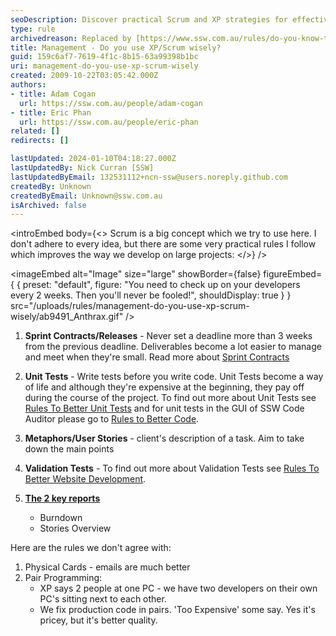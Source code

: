 ```yaml
---
seoDescription: Discover practical Scrum and XP strategies for effective large-scale project management
type: rule
archivedreason: Replaced by [https://www.ssw.com.au/rules/do-you-know-the-8-steps-to-scrum](/rules/do-you-know-the-8-steps-to-scrum)
title: Management - Do you use XP/Scrum wisely?
guid: 159c6af7-7619-4f1c-8b15-63a99398b1bc
uri: management-do-you-use-xp-scrum-wisely
created: 2009-10-22T03:05:42.000Z
authors:
- title: Adam Cogan
  url: https://ssw.com.au/people/adam-cogan
- title: Eric Phan
  url: https://ssw.com.au/people/eric-phan
related: []
redirects: []

lastUpdated: 2024-01-10T04:18:27.000Z
lastUpdatedBy: Nick Curran [SSW]
lastUpdatedByEmail: 132531112+ncn-ssw@users.noreply.github.com
createdBy: Unknown
createdByEmail: Unknown@ssw.com.au
isArchived: false
---
```


<introEmbed
  body={<>
Scrum is a big concept which we try to use here. I don't adhere to every idea, but there are some very practical rules I follow which improves the way we develop on large projects:
  </>}
/>

<imageEmbed
  alt="Image"
  size="large"
  showBorder={false}
  figureEmbed={ {
    preset: "default",
    figure: "You need to check up on your developers every 2 weeks. Then you'll never be fooled!",
    shouldDisplay: true
  } }
  src="/uploads/rules/management-do-you-use-xp-scrum-wisely/ab9491_Anthrax.gif"
/>

1. **Sprint Contracts/Releases** - Never set a deadline more than 3 weeks from the previous deadline. Deliverables become a lot easier to manage and meet when they're small. Read more about [Sprint Contracts](/do-you-create-a-sprint-forecast-aka-the-functionality-that-will-be-developed-during-the-sprint)

2. **Unit Tests** - Write tests before you write code. Unit Tests become a way of life and although they're expensive at the beginning, they pay off during the course of the project. To find out more about Unit Tests see [Rules To Better Unit Tests](/rules-to-better-unit-tests) and for unit tests in the GUI of SSW Code Auditor please go to [Rules to Better Code](/rules-to-better-code).

3. **Metaphors/User Stories** - client's description of a task. Aim to take down the main points

4. **Validation Tests** - To find out more about Validation Tests see [Rules To Better Website Development](/rules-to-better-website-development-asp-net).

5. **[The 2 key reports](/reports-do-you-schedule-the-burndown-and-stories-overview-reports-to-be-emailed-to-the-team-every-day)**
    * Burndown
    * Stories Overview

Here are the rules we don't agree with:

1. Physical Cards - emails are much better
2. Pair Programming:
    * XP says 2 people at one PC - we have two developers on their own PC's sitting next to each other.
    * We fix production code in pairs. 'Too Expensive' some say. Yes it's pricey, but it's better quality.
